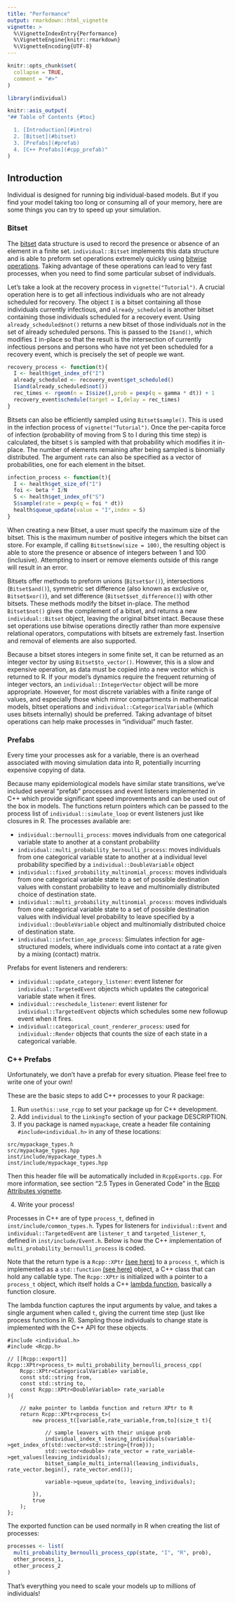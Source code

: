 ```yaml
---
title: "Performance"
output: rmarkdown::html_vignette
vignette: >
  %\VignetteIndexEntry{Performance}
  %\VignetteEngine{knitr::rmarkdown}
  %\VignetteEncoding{UTF-8}
---
```


```r
knitr::opts_chunk$set(
  collapse = TRUE,
  comment = "#>"
)
```

```r
library(individual)
```

```r
knitr::asis_output(
"## Table of Contents {#toc}

  1. [Introduction](#intro)
  2. [Bitset](#bitset)
  3. [Prefabs](#prefab)
  4. [C++ Prefabs](#cpp_prefab)"
)
```

## Introduction {#intro}

Individual is designed for running big individual-based models. But if you find your model taking too long or consuming all of your memory, here are some things you can try to speed up your simulation.

### Bitset {#bitset}

The [bitset](https://en.wikipedia.org/wiki/Bit_array) data structure is used to record the presence or absence of an element in a finite set. `individual::Bitset` implements this data structure and is able to preform set operations extremely quickly using [bitwise operations](https://en.wikipedia.org/wiki/Bitwise_operation). Taking advantage of these operations can lead to very fast processes, when you need to find some particular subset of individuals.

Let's take a look at the recovery process in `vignette("Tutorial")`. A crucial operation here is to get all infectious individuals who are not already scheduled for recovery. The object `I` is a bitset containing all those individuals currently infectious, and `already_scheduled` is another bitset containing those individuals scheduled for a recovery event. Using `already_scheduled$not()` returns a new bitset of those individuals *not* in the set of already scheduled persons. This is passed to the `I$and()`, which modifies `I` in-place so that the result is the intersection of currently infectious persons and persons who have not yet been scheduled for a recovery event, which is precisely the set of people we want.

```r
recovery_process <- function(t){
  I <- health$get_index_of("I")
  already_scheduled <- recovery_event$get_scheduled()
  I$and(already_scheduled$not())
  rec_times <- rgeom(n = I$size(),prob = pexp(q = gamma * dt)) + 1
  recovery_event$schedule(target = I,delay = rec_times)
}
```

Bitsets can also be efficiently sampled using `Bitset$sample()`. This is used in the infection process of `vignette("Tutorial")`. Once the per-capita force of infection (probability of moving from S to I during this time step) is calculated, the bitset `S` is sampled with that probability which modifies it in-place. The number of elements remaining after being sampled is binomially distributed. The argument `rate` can also be specified as a vector of probabilities, one for each element in the bitset.

```r
infection_process <- function(t){
  I <- health$get_size_of("I")
  foi <- beta * I/N
  S <- health$get_index_of("S")
  S$sample(rate = pexp(q = foi * dt))
  health$queue_update(value = "I",index = S)
}
```

When creating a new Bitset, a user must specify the maximum size of the bitset. This is the maximum number of positive integers which the bitset can store. For example, if calling `Bitset$new(size = 100)`, the resulting object is able to store the presence or absence of integers between 1 and 100 (inclusive). Attempting to insert or remove elements outside of this range will result in an error.

Bitsets offer methods to preform unions (`Bitset$or()`), intersections (`Bitset$and()`), symmetric set difference (also known as exclusive or, `Bitset$xor()`), and set difference (`Bitset$set_difference()`) with other bitsets. These methods modify the bitset in-place. The method `Bitset$not()` gives the complement of a bitset, and returns a new `individual::Bitset` object, leaving the original bitset intact. Because these set operations use bitwise operations directly rather than more expensive relational operators, computations with bitsets are extremely fast. Insertion and removal of elements are also supported.

Because a bitset stores integers in some finite set, it can be returned as an integer vector by using `Bitset$to_vector()`. However, this is a slow and expensive operation, as data must be copied into a new vector which is returned to R. If your model's dynamics require the frequent returning of integer vectors, an `individual::IntegerVector` object will be more appropriate. However, for most discrete variables with a finite range of values, and especially those which mirror compartments in mathematical models, bitset operations and `individual::CategoricalVariable` (which uses bitsets internally) should be preferred. Taking advantage of bitset operations can help make processes in "individual" much faster.

### Prefabs {#prefab}

Every time your processes ask for a variable, there is an overhead associated with moving simulation data into R, potentially incurring expensive copying of data.

Because many epidemiological models have similar state transitions, we've included several "prefab" processes and event listeners implemented in C++ which provide significant speed improvements and can be used out of the box in models. The functions return pointers which can be passed to the process list of `individual::simulate_loop` or event listeners just like closures in R. The processes available are:

  * `individual::bernoulli_process`: moves individuals from one categorical variable state to another at a constant probability
  * `individual::multi_probability_bernoulli_process`: moves individuals from one categorical variable state to another at a 
  individual level probability specified by a `individual::DoubleVariable` object
  * `individual::fixed_probability_multinomial_process`: moves individuals from one categorical variable state to a set of possible destination
  values with constant probability to leave and multinomially distributed choice of destination state.
  * `individual::multi_probability_multinomial_process`: moves individuals from one categorical variable state to a set of possible destination
  values with individual level probability to leave specified by a `individual::DoubleVariable` object and multinomially distributed choice of destination state.
  * `individual::infection_age_process`: Simulates infection for age-structured models, where individuals come into contact at a rate given by a mixing (contact) matrix.
  
Prefabs for event listeners and renderers:

  * `individual::update_category_listener`: event listener for `individual::TargetedEvent` objects which updates the categorical variable state when it fires.
  * `individual::reschedule_listener`: event listener for `individual::TargetedEvent` objects which schedules some new followup event when it fires.
  * `individual::categorical_count_renderer_process`: used for `individual::Render` objects that counts the size of each state in a categorical variable.

### C++ Prefabs {#cpp_prefab}

Unfortunately, we don't have a prefab for every situation. Please feel free to write one of your own!

These are the basic steps to add C++ processes to your R package:

1. Run `usethis::use_rcpp` to set your package up for C++ development.
2. Add `individual` to the `LinkingTo` section of your package DESCRIPTION.
3. If you package is named `mypackage`, create a header file containing `#include<individual.h>` in any of these locations:
  ```
  src/mypackage_types.h
  src/mypackage_types.hpp
  inst/include/mypackage_types.h
  inst/include/mypackage_types.hpp
  ```
  Then this header file will be automatically included in `RcppExports.cpp`. For more information, see section "2.5 Types in Generated Code" in the [Rcpp Attributes vignette](https://cran.r-project.org/web/packages/Rcpp/vignettes/Rcpp-attributes.pdf).
  
4. Write your process!

Processes in C++ are of type `process_t`, defined in `inst/include/common_types.h`. Types for listeners for `individual::Event` and `individual::TargetedEvent` are `listener_t` and `targeted_listener_t`, defined in `inst/include/Event.h`. Below is how the C++ implementation of
`multi_probability_bernoulli_process` is coded.

Note that the return type is a `Rcpp::XPtr` [(see here)](https://dirk.eddelbuettel.com/code/rcpp/html/classRcpp_1_1XPtr.html) to a `process_t`, which is implemented as a `std::function` [(see here)](http://www.cplusplus.com/reference/functional/function/) object, a C++ class that can
hold any callable type. The `Rcpp::XPtr` is initialized with a pointer to a `process_t` object, which itself holds a C++ [lambda function](https://en.cppreference.com/w/cpp/language/lambda), basically a function closure.

The lambda function captures the input arguments by value, and takes a single argument when called `t`, giving the current time step (just like process functions in R). Sampling those individuals to change state is implemented with the C++ API for these objects.

```Rcpp
#include <individual.h>
#include <Rcpp.h>

// [[Rcpp::export]]
Rcpp::XPtr<process_t> multi_probability_bernoulli_process_cpp(
    Rcpp::XPtr<CategoricalVariable> variable,
    const std::string from,
    const std::string to,
    const Rcpp::XPtr<DoubleVariable> rate_variable
){

    // make pointer to lambda function and return XPtr to R
    return Rcpp::XPtr<process_t>(
        new process_t([variable,rate_variable,from,to](size_t t){      

            // sample leavers with their unique prob
            individual_index_t leaving_individuals(variable->get_index_of(std::vector<std::string>{from}));
            std::vector<double> rate_vector = rate_variable->get_values(leaving_individuals);
            bitset_sample_multi_internal(leaving_individuals, rate_vector.begin(), rate_vector.end());

            variable->queue_update(to, leaving_individuals);

        }),
        true
    ); 
};

```

The exported function can be used normally in R when creating the list of processes:

```r
processes <- list(
  multi_probability_bernoulli_process_cpp(state, "I", "R", prob),
  other_process_1,
  other_process_2
)
```

That's everything you need to scale your models up to millions of individuals!
